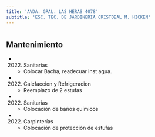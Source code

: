 ```yaml
---
title: 'AVDA. GRAL. LAS HERAS 4078'
subtitle: 'ESC. TEC. DE JARDINERIA CRISTOBAL M. HICKEN'
---
```


#


## Mantenimiento

*  (2022) Sanitarias 
    + Colocar Bacha, readecuar inst agua.

*  (2022) Calefaccion y Refrigeracion 
    + Reemplazo de 2 estufas

*  (2022) Sanitarias 
    + Colocación de baños químicos

*  (2022) Carpinterías 
    + Colocación de protección de estufas



